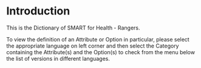 # Introduction {.unnumbered}

This is the Dictionary of SMART for Health - Rangers.

To view the definition of an Attribute or Option in particular, please select the appropriate language on left corner and then select the Category containing the Attribute(s) and the Option(s) to check from the menu below the list of versions in different languages.
